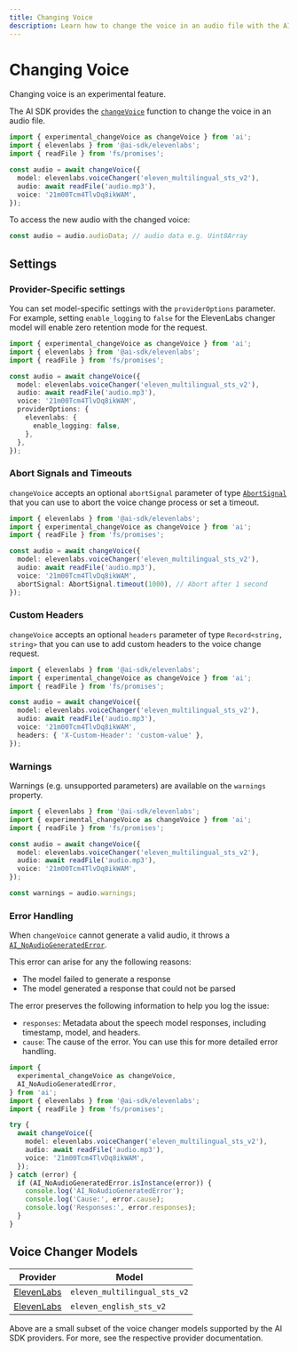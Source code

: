 ```yaml
---
title: Changing Voice
description: Learn how to change the voice in an audio file with the AI SDK.
---
```


# Changing Voice

<Note type="warning">Changing voice is an experimental feature.</Note>

The AI SDK provides the [`changeVoice`](/docs/reference/ai-sdk-core/change-voice)
function to change the voice in an audio file.

```ts
import { experimental_changeVoice as changeVoice } from 'ai';
import { elevenlabs } from '@ai-sdk/elevenlabs';
import { readFile } from 'fs/promises';

const audio = await changeVoice({
  model: elevenlabs.voiceChanger('eleven_multilingual_sts_v2'),
  audio: await readFile('audio.mp3'),
  voice: '21m00Tcm4TlvDq8ikWAM',
});
```

To access the new audio with the changed voice:

```ts
const audio = audio.audioData; // audio data e.g. Uint8Array
```

## Settings

### Provider-Specific settings

You can set model-specific settings with the `providerOptions` parameter. For example, setting `enable_logging` to `false` for the ElevenLabs changer model will enable zero retention mode for the request.

```ts highlight="9-13"
import { experimental_changeVoice as changeVoice } from 'ai';
import { elevenlabs } from '@ai-sdk/elevenlabs';
import { readFile } from 'fs/promises';

const audio = await changeVoice({
  model: elevenlabs.voiceChanger('eleven_multilingual_sts_v2'),
  audio: await readFile('audio.mp3'),
  voice: '21m00Tcm4TlvDq8ikWAM',
  providerOptions: {
    elevenlabs: {
      enable_logging: false,
    },
  },
});
```

### Abort Signals and Timeouts

`changeVoice` accepts an optional `abortSignal` parameter of
type [`AbortSignal`](https://developer.mozilla.org/en-US/docs/Web/API/AbortSignal)
that you can use to abort the voice change process or set a timeout.

```ts highlight="9"
import { elevenlabs } from '@ai-sdk/elevenlabs';
import { experimental_changeVoice as changeVoice } from 'ai';
import { readFile } from 'fs/promises';

const audio = await changeVoice({
  model: elevenlabs.voiceChanger('eleven_multilingual_sts_v2'),
  audio: await readFile('audio.mp3'),
  voice: '21m00Tcm4TlvDq8ikWAM',
  abortSignal: AbortSignal.timeout(1000), // Abort after 1 second
});
```

### Custom Headers

`changeVoice` accepts an optional `headers` parameter of type `Record<string, string>`
that you can use to add custom headers to the voice change request.

```ts highlight="9"
import { elevenlabs } from '@ai-sdk/elevenlabs';
import { experimental_changeVoice as changeVoice } from 'ai';
import { readFile } from 'fs/promises';

const audio = await changeVoice({
  model: elevenlabs.voiceChanger('eleven_multilingual_sts_v2'),
  audio: await readFile('audio.mp3'),
  voice: '21m00Tcm4TlvDq8ikWAM',
  headers: { 'X-Custom-Header': 'custom-value' },
});
```

### Warnings

Warnings (e.g. unsupported parameters) are available on the `warnings` property.

```ts
import { elevenlabs } from '@ai-sdk/elevenlabs';
import { experimental_changeVoice as changeVoice } from 'ai';
import { readFile } from 'fs/promises';

const audio = await changeVoice({
  model: elevenlabs.voiceChanger('eleven_multilingual_sts_v2'),
  audio: await readFile('audio.mp3'),
  voice: '21m00Tcm4TlvDq8ikWAM',
});

const warnings = audio.warnings;
```

### Error Handling

When `changeVoice` cannot generate a valid audio, it throws a [`AI_NoAudioGeneratedError`](/docs/reference/ai-sdk-errors/ai-no-audio-generated-error).

This error can arise for any the following reasons:

- The model failed to generate a response
- The model generated a response that could not be parsed

The error preserves the following information to help you log the issue:

- `responses`: Metadata about the speech model responses, including timestamp, model, and headers.
- `cause`: The cause of the error. You can use this for more detailed error handling.

```ts
import {
  experimental_changeVoice as changeVoice,
  AI_NoAudioGeneratedError,
} from 'ai';
import { elevenlabs } from '@ai-sdk/elevenlabs';
import { readFile } from 'fs/promises';

try {
  await changeVoice({
    model: elevenlabs.voiceChanger('eleven_multilingual_sts_v2'),
    audio: await readFile('audio.mp3'),
    voice: '21m00Tcm4TlvDq8ikWAM',
  });
} catch (error) {
  if (AI_NoAudioGeneratedError.isInstance(error)) {
    console.log('AI_NoAudioGeneratedError');
    console.log('Cause:', error.cause);
    console.log('Responses:', error.responses);
  }
}
```

## Voice Changer Models

| Provider                                                                  | Model                        |
| ------------------------------------------------------------------------- | ---------------------------- |
| [ElevenLabs](/providers/ai-sdk-providers/elevenlabs#voice-changer-models) | `eleven_multilingual_sts_v2` |
| [ElevenLabs](/providers/ai-sdk-providers/elevenlabs#voice-changer-models) | `eleven_english_sts_v2`      |

Above are a small subset of the voice changer models supported by the AI SDK providers. For more, see the respective provider documentation.
